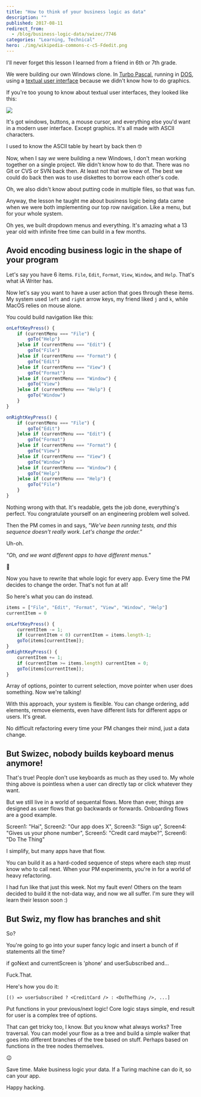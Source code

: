 ```yaml
---
title: "How to think of your business logic as data"
description: ""
published: 2017-08-11
redirect_from:
  - /blog/business-logic-data/swizec/7746
categories: "Learning, Technical"
hero: ./img/wikipedia-commons-c-c5-Fdedit.png
---
```


I'll never forget this lesson I learned from a friend in 6th or 7th grade.

We were building our own Windows clone. In [Turbo Pascal](https://en.wikipedia.org/wiki/Turbo_Pascal), running in [DOS](https://en.wikipedia.org/wiki/DOS), using a [textual user interface](https://en.wikipedia.org/wiki/Text-based_user_interface) because we didn't know how to do graphics.

If you're too young to know about textual user interfaces, they looked like this:

![](./img/wikipedia-commons-c-c5-Fdedit.png)

It's got windows, buttons, a mouse cursor, and everything else you'd want in a modern user interface. Except graphics. It's all made with ASCII characters.

I used to know the ASCII table by heart by back then 🤓

Now, when I say _we_ were building a new Windows, I don't mean working together on a single project. We didn't know how to do that. There was no Git or CVS or SVN back then. At least not that we knew of. The best we could do back then was to use diskettes to borrow each other's code.

Oh, we also didn't know about putting code in multiple files, so that was fun.

Anyway, the lesson he taught me about business logic being data came when we were both implementing our top row navigation. Like a menu, but for your whole system.

Oh yes, we built dropdown menus and everything. It's amazing what a 13 year old with infinite free time can build in a few months.

## Avoid encoding business logic in the shape of your program

Let's say you have 6 items. `File`, `Edit`, `Format`, `View`, `Window`, and `Help`. That's what iA Writer has.

Now let's say you want to have a user action that goes through these items. My system used `left` and `right` arrow keys, my friend liked `j` and `k`, while MacOS relies on mouse alone.

You could build navigation like this:

```javascript
onLeftKeyPress() {
    if (currentMenu === "File") {
        goTo("Help")
    }else if (currentMenu === "Edit") {
        goTo("File")
    }else if (currentMenu === "Format") {
        goTo("Edit")
    }else if (currentMenu === "View") {
        goTo("Format")
    }else if (currentMenu === "Window") {
        goTo("View")
    }else if (currentMenu === "Help") {
        goTo("Window")
    }
}

onRightKeyPress() {
    if (currentMenu === "File") {
        goTo("Edit")
    }else if (currentMenu === "Edit") {
        goTo("Format")
    }else if (currentMenu === "Format") {
        goTo("View")
    }else if (currentMenu === "View") {
        goTo("Window")
    }else if (currentMenu === "Window") {
        goTo("Help")
    }else if (currentMenu === "Help") {
        goTo("File")
    }
}
```

Nothing wrong with that. It's readable, gets the job done, everything's perfect. You congratulate yourself on an engineering problem well solved.

Then the PM comes in and says, _"We've been running tests, and this sequence doesn't really work. Let's change the order.”_

Uh-oh.

_"Oh, and we want different apps to have different menus."_

💩

Now you have to rewrite that whole logic for every app. Every time the PM decides to change the order. That's not fun at all!

So here's what you can do instead.

```javascript
items = ["File", "Edit", "Format", "View", "Window", "Help"]
currentItem = 0

onLeftKeyPress() {
    currentItem -= 1;
    if (currentItem < 0) currentItem = items.length-1;
    goTo(items[currentItem]);
}
onRightKeyPress() {
    currentItem += 1;
    if (currentItem >= items.length) currentItem = 0;
    goTo(items[currentItem]);
}
```

Array of options, pointer to current selection, move pointer when user does something. Now we're talking!

With this approach, your system is flexible. You can change ordering, add elements, remove elements, even have different lists for different apps or users. It's great.

No difficult refactoring every time your PM changes their mind, just a data change.

## But Swizec, nobody builds keyboard menus anymore!

That's true! People don't use keyboards as much as they used to. My whole thing above is pointless when a user can directly tap or click whatever they want.

But we still live in a world of sequental flows. More than ever, things are designed as user flows that go backwards or forwards. Onboarding flows are a good example.

Screen1: "Hai", Screen2: "Our app does X", Screen3: "Sign up", Screen4: "Gives us your phone number", Screen5: "Credit card maybe?", Screen6: "Do The Thing"

I simplify, but many apps have that flow.

You can build it as a hard-coded sequence of steps where each step must know who to call next. When your PM experiments, you're in for a world of heavy refactoring.

I had fun like that just this week. Not my fault even! Others on the team decided to build it the not-data way, and now we all suffer. I'm sure they will learn their lesson soon :)

## But Swiz, my flow has branches and shit

So?

You're going to go into your super fancy logic and insert a bunch of if statements all the time?

if goNext and currentScreen is 'phone' and userSubscribed and…

Fuck.That.

Here's how you do it:

    [() => userSubscribed ? <CreditCard /> : <DoTheThing />, ...]

Put functions in your previous/next logic! Core logic stays simple, end result for user is a complex tree of options.

That can get tricky too, I know. But you know what always works? Tree traversal. You can model your flow as a tree and build a simple walker that goes into different branches of the tree based on stuff. Perhaps based on functions in the tree nodes themselves.

😉

Save time. Make business logic your data. If a Turing machine can do it, so can your app.

Happy hacking.
